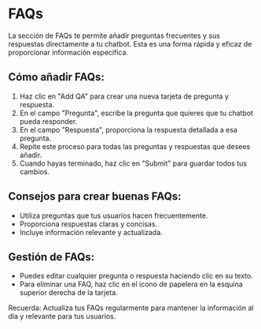 # FAQs

La sección de FAQs te permite añadir preguntas frecuentes y sus respuestas directamente a tu chatbot. Esta es una forma rápida y eficaz de proporcionar información específica.

## Cómo añadir FAQs:

1. Haz clic en "Add QA" para crear una nueva tarjeta de pregunta y respuesta.
2. En el campo "Pregunta", escribe la pregunta que quieres que tu chatbot pueda responder.
3. En el campo "Respuesta", proporciona la respuesta detallada a esa pregunta.
4. Repite este proceso para todas las preguntas y respuestas que desees añadir.
5. Cuando hayas terminado, haz clic en "Submit" para guardar todos tus cambios.

## Consejos para crear buenas FAQs:

- Utiliza preguntas que tus usuarios hacen frecuentemente.
- Proporciona respuestas claras y concisas.
- Incluye información relevante y actualizada.

## Gestión de FAQs:

- Puedes editar cualquier pregunta o respuesta haciendo clic en su texto.
- Para eliminar una FAQ, haz clic en el icono de papelera en la esquina superior derecha de la tarjeta.

Recuerda: Actualiza tus FAQs regularmente para mantener la información al día y relevante para tus usuarios.